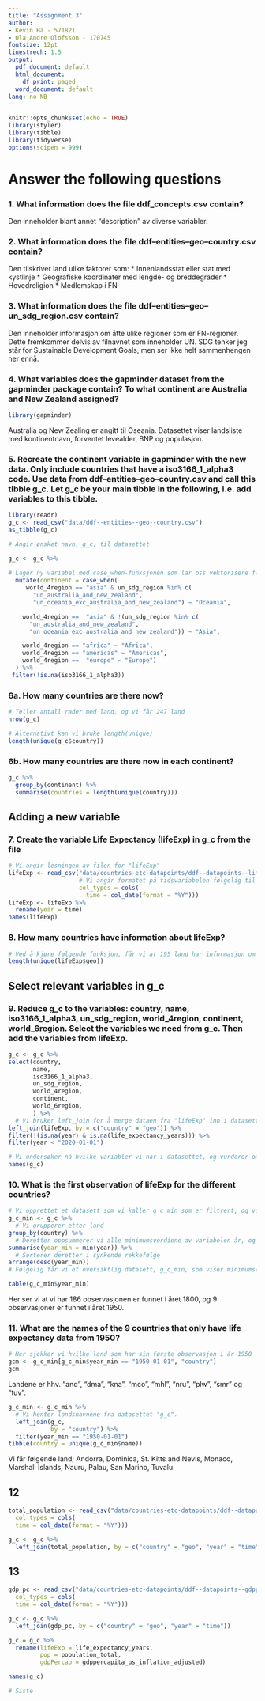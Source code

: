 ```yaml
---
title: "Assignment 3"
author:
- Kevin Ha - 571821
- Ola Andre Olofsson - 170745
fontsize: 12pt
linestrech: 1.5
output:
  pdf_document: default
  html_document:
    df_print: paged
  word_document: default
lang: no-NB
---
```


```r
knitr::opts_chunk$set(echo = TRUE)
library(styler)
library(tibble)
library(tidyverse)
options(scipen = 999)
```

# Answer the following questions
### 1. What information does the file ddf_concepts.csv contain?
Den inneholder blant annet "description" av diverse variabler.

### 2. What information does the file ddf--entities--geo--country.csv contain?
Den tilskriver land ulike faktorer som:
* Innenlandsstat eller stat med kystlinje
* Geografiske koordinater med lengde- og breddegrader
* Hovedreligion
* Medlemskap i FN

### 3. What information does the file ddf--entities--geo--un_sdg_region.csv contain?
Den inneholder informasjon om åtte ulike regioner som er FN-regioner. Dette fremkommer delvis av filnavnet som inneholder UN. SDG tenker jeg står for Sustainable Development Goals, men ser ikke helt sammenhengen her ennå.

### 4. What variables does the gapminder dataset from the gapminder package contain? To what continent are Australia and New Zealand assigned?
```r
library(gapminder)
```
Australia og New Zealing er angitt til Oseania. Datasettet viser landsliste med kontinentnavn, forventet levealder, BNP og populasjon.

### 5. Recreate the continent variable in gapminder with the new data. Only include countries that have a iso3166_1_alpha3 code. Use data from ddf--entities--geo--country.csv and call this tibble g_c. Let g_c be your main tibble in the following, i.e. add variables to this tibble.

```r
library(readr)
g_c <- read_csv("data/ddf--entities--geo--country.csv")
as_tibble(g_c)
```

```r
# Angir ønsket navn, g_c, til datasettet

g_c <- g_c %>%
  
# Lager ny variabel med case_when-funksjonen som lar oss vektorisere flere vilkår (statements) samtidig
  mutate(continent = case_when(
     world_4region == "asia" & un_sdg_region %in% c(
       "un_australia_and_new_zealand",
       "un_oceania_exc_australia_and_new_zealand") ~ "Oceania",

    world_4region ==  "asia" & !(un_sdg_region %in% c(
      "un_australia_and_new_zealand",
      "un_oceania_exc_australia_and_new_zealand")) ~ "Asia",

    world_4region == "africa" ~ "Africa",
    world_4region == "americas" ~ "Americas",
    world_4region ==  "europe" ~ "Europe")
  ) %>%
 filter(!is.na(iso3166_1_alpha3))
```

### 6a. How many countries are there now?
```r
# Teller antall rader med land, og vi får 247 land
nrow(g_c)

# Alternativt kan vi bruke length(unique)
length(unique(g_c$country))
```

### 6b. How many countries are there now in each continent?
```r
g_c %>%
  group_by(continent) %>%
  summarise(countries = length(unique(country)))
```
## Adding a new variable

### 7. Create the variable Life Expectancy (lifeExp) in g_c from the file

```r
# Vi angir lesningen av filen for "lifeExp"
lifeExp <- read_csv("data/countries-etc-datapoints/ddf--datapoints--life_expectancy_years--by--geo--time.csv",
                    # Vi angir formatet på tidsvariabelen følgelig til Year
                    col_types = cols(
                      time = col_date(format = "%Y")))
lifeExp <- lifeExp %>%
  rename(year = time)
names(lifeExp)
```
### 8. How many countries have information about lifeExp?
```r
# Ved å kjøre følgende funksjon, får vi at 195 land har informasjon om forvente levealder
length(unique(lifeExp$geo))
```
## Select relevant variables in g_c

### 9. Reduce g_c to the variables: country, name, iso3166_1_alpha3, un_sdg_region, world_4region, continent, world_6region. Select the variables we need from g_c. Then add the variables from lifeExp.
```r
g_c <- g_c %>%
select(country,
       name,
       iso3166_1_alpha3,
       un_sdg_region,
       world_4region,
       continent,
       world_6region,
       ) %>%
  # Vi bruker left_join for å merge dataen fra "lifeExp" inn i datasettet "g_c"
left_join(lifeExp, by = c("country" = "geo")) %>%
filter(!(is.na(year) & is.na(life_expectancy_years))) %>%
filter(year < "2020-01-01")
```

```r
# Vi undersøker nå hvilke variabler vi har i datasettet, og vurderer om vi er fornøyd
names(g_c)
```
### 10. What is the first observation of lifeExp for the different countries?
```r
# Vi opprettet et datasett som vi kaller g_c_min som er filtrert, og viser oss land med årstall
g_c_min <- g_c %>%
  # Vi grupperer etter land
group_by(country) %>%
  # Deretter oppsummerer vi alle minimumsverdiene av variabelen år, og kaller det "year_min"
summarise(year_min = min(year)) %>%
  # Sorterer deretter i synkende rekkefølge
arrange(desc(year_min))
# Følgelig får vi et oversiktlig datasett, g_c_min, som viser minimumsverdiene av årstall i synkende rekkefølge
```

```r
table(g_c_min$year_min)
```
Her ser vi at vi har 186 observasjonen er funnet i året 1800, og 9 observasjoner er funnet i året 1950.

### 11. What are the names of the 9 countries that only have life expectancy data from 1950?
```r
# Her sjekker vi hvilke land som har sin første observasjon i år 1950
gcm <- g_c_min[g_c_min$year_min == "1950-01-01", "country"]
gcm
```
Landene er hhv. "and", "dma", "kna", "mco", "mhl", "nru", "plw", "smr" og "tuv".

```r
g_c_min <- g_c_min %>%
  # Vi henter landsnavnene fra datasettet "g_c".
  left_join(g_c,
            by = "country") %>%
  filter(year_min == "1950-01-01")
tibble(country = unique(g_c_min$name))
```
Vi får følgende land; Andorra, Dominica, St. Kitts and Nevis, Monaco, Marshall Islands, Nauru, Palau, San Marino, Tuvalu.

## 12

```r
total_population <- read_csv("data/countries-etc-datapoints/ddf--datapoints--population_total--by--geo--time.csv", 
  col_types = cols(
  time = col_date(format = "%Y")))
```

```r
g_c <- g_c %>% 
  left_join(total_population, by = c("country" = "geo", "year" = "time"))
```

## 13

```r
gdp_pc <- read_csv("data/countries-etc-datapoints/ddf--datapoints--gdppercapita_us_inflation_adjusted--by--geo--time.csv",
  col_types = cols(
  time = col_date(format = "%Y")))
```

```r
g_c <- g_c %>% 
  left_join(gdp_pc, by = c("country" = "geo", "year" = "time"))
```

```r
g_c = g_c %>% 
  rename(lifeExp = life_expectancy_years,
         pop = population_total,
         gdpPercap = gdppercapita_us_inflation_adjusted)
```

```r
names(g_c)
```


```r
# Siste
```

